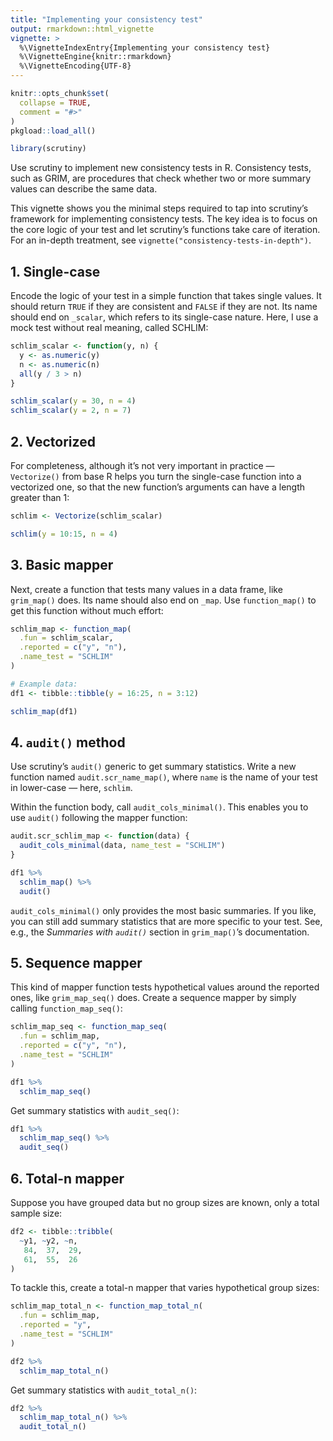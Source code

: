 ```yaml
---
title: "Implementing your consistency test"
output: rmarkdown::html_vignette
vignette: >
  %\VignetteIndexEntry{Implementing your consistency test}
  %\VignetteEngine{knitr::rmarkdown}
  %\VignetteEncoding{UTF-8}
---
```


```r
knitr::opts_chunk$set(
  collapse = TRUE,
  comment = "#>"
)
pkgload::load_all()
```

```r
library(scrutiny)
```

Use scrutiny to implement new consistency tests in R. Consistency tests, such as GRIM, are procedures that check whether two or more summary values can describe the same data.

This vignette shows you the minimal steps required to tap into scrutiny's framework for implementing consistency tests. The key idea is to focus on the core logic of your test and let scrutiny's functions take care of iteration. For an in-depth treatment, see `vignette("consistency-tests-in-depth")`.

## 1. Single-case 

Encode the logic of your test in a simple function that takes single values. It should return `TRUE` if they are consistent and `FALSE` if they are not. Its name should end on `_scalar`, which refers to its single-case nature. Here, I use a mock test without real meaning, called SCHLIM:

```r
schlim_scalar <- function(y, n) {
  y <- as.numeric(y)
  n <- as.numeric(n)
  all(y / 3 > n)
}

schlim_scalar(y = 30, n = 4)
schlim_scalar(y = 2, n = 7)
```

## 2. Vectorized

For completeness, although it's not very important in practice --- `Vectorize()` from base R helps you turn the single-case function into a vectorized one, so that the new function's arguments can have a length greater than 1:

```r
schlim <- Vectorize(schlim_scalar)

schlim(y = 10:15, n = 4)
```

## 3. Basic mapper

Next, create a function that tests many values in a data frame, like `grim_map()` does. Its name should also end on `_map`. Use `function_map()` to get this function without much effort:

```r
schlim_map <- function_map(
  .fun = schlim_scalar,
  .reported = c("y", "n"),
  .name_test = "SCHLIM"
)

# Example data:
df1 <- tibble::tibble(y = 16:25, n = 3:12)

schlim_map(df1)
```

## 4. `audit()` method

Use scrutiny's `audit()` generic to get summary statistics. Write a new function named `audit.scr_name_map()`, where `name` is the name of your test in lower-case --- here, `schlim`.

Within the function body, call `audit_cols_minimal()`. This enables you to use `audit()` following the mapper function:

```r
audit.scr_schlim_map <- function(data) {
  audit_cols_minimal(data, name_test = "SCHLIM")
}

df1 %>% 
  schlim_map() %>% 
  audit()
```

`audit_cols_minimal()` only provides the most basic summaries. If you like, you can still add summary statistics that are more specific to your test. See, e.g., the *Summaries with `audit()`* section in `grim_map()`'s documentation.

## 5. Sequence mapper

This kind of mapper function tests hypothetical values around the reported ones, like `grim_map_seq()` does. Create a sequence mapper by simply calling `function_map_seq()`:

```r
schlim_map_seq <- function_map_seq(
  .fun = schlim_map,
  .reported = c("y", "n"),
  .name_test = "SCHLIM"
)

df1 %>% 
  schlim_map_seq()
```

Get summary statistics with `audit_seq()`:

```r
df1 %>% 
  schlim_map_seq() %>% 
  audit_seq()
```

## 6. Total-n mapper

Suppose you have grouped data but no group sizes are known, only a total sample size:

```r
df2 <- tibble::tribble(
  ~y1, ~y2, ~n,
   84,  37,  29,
   61,  55,  26
)
```

To tackle this, create a total-n mapper that varies hypothetical group sizes:

```r
schlim_map_total_n <- function_map_total_n(
  .fun = schlim_map,
  .reported = "y",
  .name_test = "SCHLIM"
)

df2 %>% 
  schlim_map_total_n()
```

Get summary statistics with `audit_total_n()`:

```r
df2 %>% 
  schlim_map_total_n() %>% 
  audit_total_n()
```
